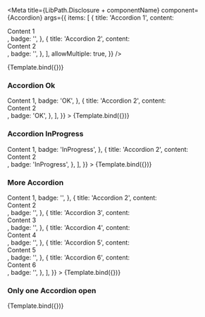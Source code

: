 


<Meta
    title={LibPath.Disclosure + componentName}
    component={Accordion}
    args={{
        items: [
            {
                title: 'Accordion 1',
                content: <div>Content 1</div>,
                badge: '',
            },
            {
                title: 'Accordion 2',
                content: <div>Content 2</div>,
                badge: '',
            },
        ],
        allowMultiple: true,
    }}
/>

<DocsPageHeader
    componentName={componentName}
    componentDescription="This component is used to display content in a vertical dropdown-like manner."
    addImportantNote={true}
    noteMessage="There is a bug with the 'Show Code' where nested components inside of props are being enclosed by a MDXCreateElement-tag."
    variant="stable"
/>

<Canvas withToolbar>
    <Story name="Base">{Template.bind({})}</Story>
</Canvas>

<DocsPageBody addStories={true} />

### Accordion Ok

<Canvas withToolbar>
    <Story
        name="Accordion Ok"
        args={{
            items: [
                {
                    title: 'Accordion 1',
                    content: <div>Content 1</div>,
                    badge: 'OK',
                },
                {
                    title: 'Accordion 2',
                    content: <div>Content 2</div>,
                    badge: 'OK',
                },
            ],
        }}
    >
        {Template.bind({})}
    </Story>
</Canvas>

### Accordion InProgress

<Canvas withToolbar>
    <Story
        name="Accordion InProgress"
        args={{
            items: [
                {
                    title: 'Accordion 1',
                    content: <div>Content 1</div>,
                    badge: 'InProgress',
                },
                {
                    title: 'Accordion 2',
                    content: <div>Content 2</div>,
                    badge: 'InProgress',
                },
            ],
        }}
    >
        {Template.bind({})}
    </Story>
</Canvas>

### More Accordion

<Canvas withToolbar>
    <Story
        name="More Accordion"
        args={{
            items: [
                {
                    title: 'Accordion 1',
                    content: <div>Content 1</div>,
                    badge: '',
                },
                {
                    title: 'Accordion 2',
                    content: <div>Content 2</div>,
                    badge: '',
                },
                {
                    title: 'Accordion 3',
                    content: <div>Content 3</div>,
                    badge: '',
                },
                {
                    title: 'Accordion 4',
                    content: <div>Content 4</div>,
                    badge: '',
                },
                {
                    title: 'Accordion 5',
                    content: <div>Content 5</div>,
                    badge: '',
                },
                {
                    title: 'Accordion 6',
                    content: <div>Content 6</div>,
                    badge: '',
                },
            ],
        }}
    >
        {Template.bind({})}
    </Story>
</Canvas>

### Only one Accordion open

<Canvas withToolbar>
    <Story
        name="Only one Accordion open"
        args={{
            allowMultiple: false,
        }}
    >
        {Template.bind({})}
    </Story>
</Canvas>
